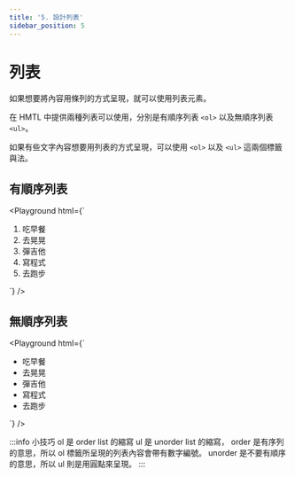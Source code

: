```yaml
---
title: '5. 設計列表'
sidebar_position: 5
---
```


# 列表
如果想要將內容用條列的方式呈現，就可以使用列表元素。

在 HMTL 中提供兩種列表可以使用，分別是有順序列表 `<ol>` 以及無順序列表 `<ul>`。

如果有些文字內容想要用列表的方式呈現，可以使用 `<ol>` 以及 `<ul>` 這兩個標籤與法。

## 有順序列表
<Playground html={`
<ol>
  <li>吃早餐</li>
  <li>去晃晃</li>
  <li>彈吉他</li>
  <li>寫程式</li>
  <li>去跑步</li>
</ol>
`} />

## 無順序列表
<Playground html={`
<ul>
  <li>吃早餐</li>
  <li>去晃晃</li>
  <li>彈吉他</li>
  <li>寫程式</li>
  <li>去跑步</li>
</ul>
`} />

:::info 小技巧
ol 是 order list 的縮寫 ul 是 unorder list 的縮寫，
order 是有序列的意思，所以 ol 標籤所呈現的列表內容會帶有數字編號。
unorder 是不要有順序的意思，所以 ul 則是用圓點來呈現。
:::